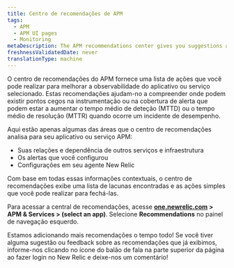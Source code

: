 ```yaml
---
title: Centro de recomendações de APM
tags:
  - APM
  - APM UI pages
  - Monitoring
metaDescription: The APM recommendations center gives you suggestions about how you might improve your application monitoring.
freshnessValidatedDate: never
translationType: machine
---
```


O centro de recomendações do APM fornece uma lista de ações que você pode realizar para melhorar a observabilidade do aplicativo ou serviço selecionado. Estas recomendações ajudam-no a compreender onde podem existir pontos cegos na instrumentação ou na cobertura de alerta que podem estar a aumentar o tempo médio de deteção (MTTD) ou o tempo médio de resolução (MTTR) quando ocorre um incidente de desempenho.

Aqui estão apenas algumas das áreas que o centro de recomendações analisa para seu aplicativo ou serviço APM:

* Suas relações e dependência de outros serviços e infraestrutura
* Os alertas que você configurou
* Configurações em seu agente New Relic

Com base em todas essas informações contextuais, o centro de recomendações exibe uma lista de lacunas encontradas e as ações simples que você pode realizar para fechá-las.

Para acessar a central de recomendações, acesse <DNT>**[one.newrelic.com](https://one.newrelic.com/all-capabilities) > APM & Services > (select an app)**</DNT>. Selecione <DNT>**Recommendations**</DNT> no painel de navegação esquerdo.

Estamos adicionando mais recomendações o tempo todo! Se você tiver alguma sugestão ou feedback sobre as recomendações que já exibimos, informe-nos clicando no ícone do balão de fala na parte superior da página ao fazer login no New Relic e deixe-nos um comentário!